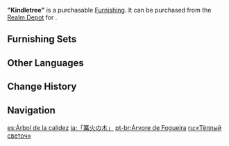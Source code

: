 {{Furnishing Infobox
|id             = 372406
|image          = Item "Kindletree".png
|category       = Landform
|subcategory    = Shrub
|quality        = 3
|adeptal_energy = 20
|load           = 50
|reduced_load   = 50
|description    = A young sapling whose yellowish leaves don't have a high water content, meaning it easily dries out. It is said that in the distant past, its trunk and branches contained a flammable substance making it the perfect firewood. It stands out because of its color, is easy to find, and has helped many an adventurer in the past. For these reasons, it is called the "Kindletree".
|source1        = [[Realm Depot]]
}}
'''"Kindletree"''' is a purchasable [[Furnishing]]. It can be purchased from the [[Realm Depot]] for {{Item|Realm Currency|30|x=80}}.

==Furnishing Sets==
{{Craft Usage}}

==Other Languages==
{{Other Languages
|en      = "Kindletree"
|zhs     = 「暖叶篝火树」
|zhs_rm  = "Nuǎn Yè Gōuhuǒ Shù"
|zht     = 「暖葉篝火樹」
|zht_rm  = "Nuǎn Yè Gōuhuǒ Shù"
|zh_tl   = "Warm Leaf Bonfire Tree"
|ja      = 「篝火の木」
|ja_rm   = "Kagaribi no Ki"
|ja_tl   = "Bonfire Tree"
|ko      = 「따뜻한 모닥불 나무」
|ko_tl   = "Warm Campfire Tree"
|es      = Árbol de la calidez
|es_tl   = Tree of Warmth
|fr      = «&nbsp;Arbre-allumette&nbsp;»
|fr_tl   = "Match-Tree"
|ru      = «Тёплый светоч»
|ru_tl   = "Warm Light"
|th      = "ต้นคินเดิล"
|th_rm   = "Ton Khindoen"
|th_tl   = "Kindletree"
|vi      = Cây Lửa
|vi_tl   = 
|de      = „Lagerfeuerbaum“
|de_tl   = "Bonfiretree"
|id      = "Kayu Api Unggun"
|id_tl   = "Firewood"
|pt      = Árvore de Fogueira
|pt_tl   = 
|tr      = “Çıra Ağacı”
|tr_tl   = "Kindle Tree"
|it      = Infuocalbero
|it_tl   = Set-on-fire Tree
|it_note = {{w|Portmanteau}} of {{it|infuoca|set on fire}} and {{it|albero|tree.}}
}}

==Change History==
{{Change History|1.5}}

==Navigation==
{{Furnishing Navbox|exterior}}

[[es:Árbol de la calidez]]
[[ja:「篝火の木」]]
[[pt-br:Árvore de Fogueira]]
[[ru:«Тёплый светоч»]]